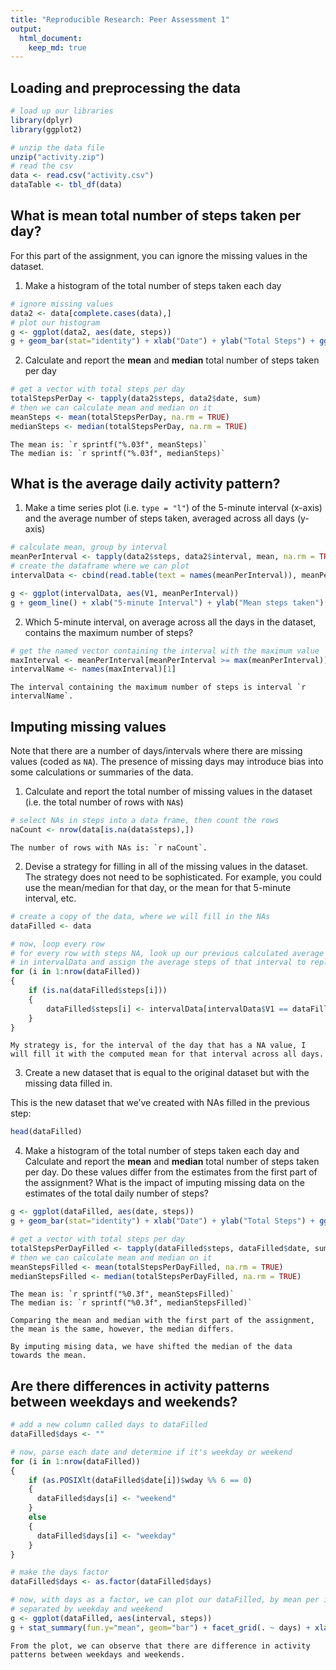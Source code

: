 ```yaml
---
title: "Reproducible Research: Peer Assessment 1"
output: 
  html_document:
    keep_md: true
---
```



## Loading and preprocessing the data
```r
# load up our libraries
library(dplyr)
library(ggplot2)
```

```r
# unzip the data file
unzip("activity.zip")
# read the csv
data <- read.csv("activity.csv")
dataTable <- tbl_df(data)
```

## What is mean total number of steps taken per day?

For this part of the assignment, you can ignore the missing values in
the dataset.

1. Make a histogram of the total number of steps taken each day

```r
# ignore missing values
data2 <- data[complete.cases(data),]
# plot our histogram
g <- ggplot(data2, aes(date, steps))
g + geom_bar(stat="identity") + xlab("Date") + ylab("Total Steps") + ggtitle("Total Steps by Date") + theme(axis.text.x=element_text(angle=90,hjust=1,vjust=0.5))
```

2. Calculate and report the **mean** and **median** total number of steps taken per day

```r
# get a vector with total steps per day
totalStepsPerDay <- tapply(data2$steps, data2$date, sum)
# then we can calculate mean and median on it
meanSteps <- mean(totalStepsPerDay, na.rm = TRUE)
medianSteps <- median(totalStepsPerDay, na.rm = TRUE)
```
~~~
The mean is: `r sprintf("%.03f", meanSteps)`     
The median is: `r sprintf("%.03f", medianSteps)`
~~~

## What is the average daily activity pattern?

1. Make a time series plot (i.e. `type = "l"`) of the 5-minute interval (x-axis) and the average number of steps taken, averaged across all days (y-axis)

```r
# calculate mean, group by interval
meanPerInterval <- tapply(data2$steps, data2$interval, mean, na.rm = TRUE)
# create the dataframe where we can plot
intervalData <- cbind(read.table(text = names(meanPerInterval)), meanPerInterval)

g <- ggplot(intervalData, aes(V1, meanPerInterval))
g + geom_line() + xlab("5-minute Interval") + ylab("Mean steps taken") + ggtitle("Mean Steps Taken per 5-minute Interval")
```

2. Which 5-minute interval, on average across all the days in the dataset, contains the maximum number of steps?

```r
# get the named vector containing the interval with the maximum value
maxInterval <- meanPerInterval[meanPerInterval >= max(meanPerInterval)]
intervalName <- names(maxInterval)[1]
```
~~~
The interval containing the maximum number of steps is interval `r intervalName`.
~~~

## Imputing missing values
Note that there are a number of days/intervals where there are missing
values (coded as `NA`). The presence of missing days may introduce
bias into some calculations or summaries of the data.

1. Calculate and report the total number of missing values in the dataset (i.e. the total number of rows with `NA`s)

```r
# select NAs in steps into a data frame, then count the rows
naCount <- nrow(data[is.na(data$steps),])
```
~~~
The number of rows with NAs is: `r naCount`.
~~~

2. Devise a strategy for filling in all of the missing values in the dataset. The strategy does not need to be sophisticated. For example, you could use the mean/median for that day, or the mean for that 5-minute interval, etc.

```r
# create a copy of the data, where we will fill in the NAs
dataFilled <- data

# now, loop every row
# for every row with steps NA, look up our previous calculated average interval steps
# in intervalData and assign the average steps of that interval to replace the NA value
for (i in 1:nrow(dataFilled))
{
    if (is.na(dataFilled$steps[i]))
    {
        dataFilled$steps[i] <- intervalData[intervalData$V1 == dataFilled$interval[i],]$meanPerInterval
    }
}
```
~~~
My strategy is, for the interval of the day that has a NA value, I will fill it with the computed mean for that interval across all days.
~~~

3. Create a new dataset that is equal to the original dataset but with the missing data filled in.

This is the new dataset that we've created with NAs filled in the previous step:
```r
head(dataFilled)
```

4. Make a histogram of the total number of steps taken each day and Calculate and report the **mean** and **median** total number of steps taken per day. Do these values differ from the estimates from the first part of the assignment? What is the impact of imputing missing data on the estimates of the total daily number of steps?

```r
g <- ggplot(dataFilled, aes(date, steps))
g + geom_bar(stat="identity") + xlab("Date") + ylab("Total Steps") + ggtitle("Total Steps by Date") + theme(axis.text.x=element_text(angle=90,hjust=1,vjust=0.5))

# get a vector with total steps per day
totalStepsPerDayFilled <- tapply(dataFilled$steps, dataFilled$date, sum)
# then we can calculate mean and median on it
meanStepsFilled <- mean(totalStepsPerDayFilled, na.rm = TRUE)
medianStepsFilled <- median(totalStepsPerDayFilled, na.rm = TRUE)
```
~~~
The mean is: `r sprintf("%0.3f", meanStepsFilled)`     
The median is: `r sprintf("%0.3f", medianStepsFilled)`

Comparing the mean and median with the first part of the assignment, the mean is the same, however, the median differs.

By imputing mising data, we have shifted the median of the data towards the mean.
~~~


## Are there differences in activity patterns between weekdays and weekends?

```r
# add a new column called days to dataFilled
dataFilled$days <- ""

# now, parse each date and determine if it's weekday or weekend
for (i in 1:nrow(dataFilled))
{
    if (as.POSIXlt(dataFilled$date[i])$wday %% 6 == 0)
    {
      dataFilled$days[i] <- "weekend"
    } 
    else
    {
      dataFilled$days[i] <- "weekday"
    }
}

# make the days factor
dataFilled$days <- as.factor(dataFilled$days)

# now, with days as a factor, we can plot our dataFilled, by mean per interval, 
# separated by weekday and weekend
g <- ggplot(dataFilled, aes(interval, steps))
g + stat_summary(fun.y="mean", geom="bar") + facet_grid(. ~ days) + xlab("5-minute interval") + ylab("mean steps") + ggtitle("Mean steps each 5-minute interval, Weekdays vs. Weekends")
```

~~~
From the plot, we can observe that there are difference in activity patterns between weekdays and weekends.
~~~
